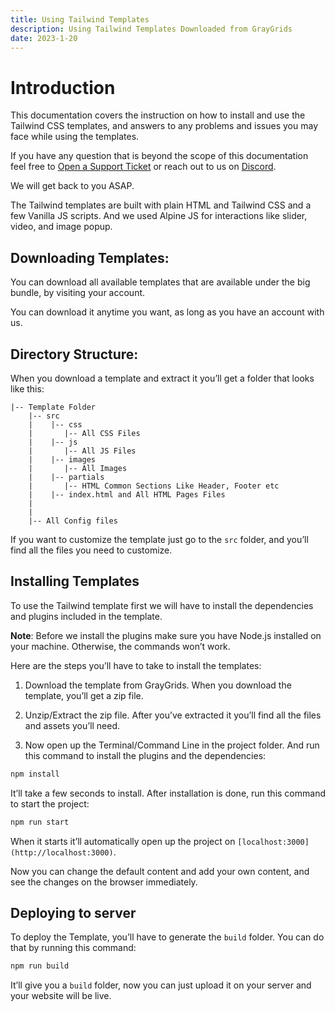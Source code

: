 ```yaml
---
title: Using Tailwind Templates
description: Using Tailwind Templates Downloaded from GrayGrids
date: 2023-1-20
---
```


# Introduction

This documentation covers the instruction on how to install and use the Tailwind CSS templates, and answers to any problems and issues you may face while using the templates.

If you have any question that is beyond the scope of this documentation feel free to [Open a Support Ticket](https://uideck.com/support/) or reach out to us on [Discord](https://pimjo.com/discord).

We will get back to you ASAP.

The Tailwind templates are built with plain HTML and Tailwind CSS and a few Vanilla JS scripts. And we used Alpine JS for interactions like slider, video, and image popup.

## Downloading Templates:

You can download all available templates that are available under the big bundle, by visiting your account.

You can download it anytime you want, as long as you have an account with us.

## Directory Structure:

When you download a template and extract it you’ll get a folder that looks like this:

```
|-- Template Folder
    |-- src
    |    |-- css
    |       |-- All CSS Files
    |    |-- js
    |       |-- All JS Files
    |    |-- images
    |       |-- All Images
    |    |-- partials
    |       |-- HTML Common Sections Like Header, Footer etc
    |    |-- index.html and All HTML Pages Files
    |
    |
    |-- All Config files
```

If you want to customize the template just go to the `src` folder, and you’ll find all the files you need to customize.

## Installing Templates

To use the Tailwind template first we will have to install the dependencies and plugins included in the template.

**Note**: Before we install the plugins make sure you have Node.js installed on your machine. Otherwise, the commands won’t work.

Here are the steps you’ll have to take to install the templates:

1. Download the template from GrayGrids. When you download the template, you’ll get a zip file.

2. Unzip/Extract the zip file. After you’ve extracted it you’ll find all the files and assets you’ll need.

3. Now open up the Terminal/Command Line in the project folder. And run this command to install the plugins and the dependencies:

```sh
npm install
```

It’ll take a few seconds to install. After installation is done, run this command to start the project:

```sh
npm run start
```

When it starts it’ll automatically open up the project on `[localhost:3000](http://localhost:3000)`.

Now you can change the default content and add your own content, and see the changes on the browser immediately.

## Deploying to server

To deploy the Template, you’ll have to generate the `build` folder. You can do that by running this command:

```sh
npm run build
```

It’ll give you a `build` folder, now you can just upload it on your server and your website will be live.
